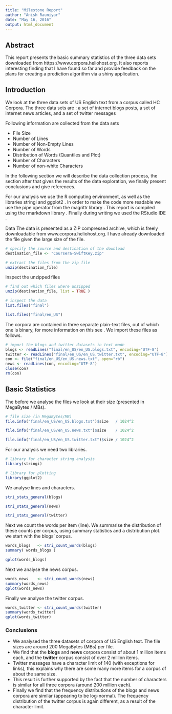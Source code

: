 ---
title: "Milestone Report"
author: "Anish Rauniyar"
date: "May 16, 2016"
output: html_document
---

## Abstract
This report presents the basic summary statistics of the three data sets downloaded from https://www.corpora.heliohost.org. It also reports interesting finding that I have found so far and provide feedback on the plans for creating a prediction algorithm via a shiny application.


## Introduction
We look at the three data sets of US English text from a corpus called HC Corpora. The three data sets are : a set of internet blogs posts, a set of internet news articles, and a set of twitter messages

Following information are collected from the data sets

* File Size
* Number of Lines
* Number of Non-Empty Lines
* Number of Words
* Distribution of Words (Quantiles and Plot)
* Number of Characters
* Number of non-white Characters

In the following section we will describe the data collection process, the section after that gives the results of the data exploration, we finally present conclusions and give references.

For our analysis we use the R computing environment, as well as the libraries stringi and ggplot2 . In order to make the code more readable we use the pipe operator from the magrittr library . This report is compiled using the rmarkdown library . Finally during writing we used the RStudio IDE .

Data
The data is presented as a ZIP compressed archive, which is freely downloadable from www.corpora.heliohost.org. I have already downloaded the file given the large size of the file. 
```{r}
# specify the source and destination of the download
destination_file <- "Coursera-SwiftKey.zip"

# extract the files from the zip file
unzip(destination_file)
```

Inspect the unzipped files
```{r}
# find out which files where unzipped
unzip(destination_file, list = TRUE )
```

```{r}
# inspect the data
list.files("final")
```

```{r}
list.files("final/en_US")
```

The corpora are contained in three separate plain-text files, out of which one is binary, for more information on this see . We import these files as follows.

```{r warning=FALSE}

# import the blogs and twitter datasets in text mode
blogs <- readLines("final/en_US/en_US.blogs.txt", encoding="UTF-8")
twitter <- readLines("final/en_US/en_US.twitter.txt", encoding="UTF-8")
con <- file("final/en_US/en_US.news.txt", open="rb")
news <- readLines(con, encoding="UTF-8")
close(con)
rm(con)
```

## Basic Statistics

The before we analyse the files we look at their size (presented in MegaBytes / MBs).

```{r}
# file size (in MegaBytes/MB)
file.info("final/en_US/en_US.blogs.txt")$size   / 1024^2

file.info("final/en_US/en_US.news.txt")$size    / 1024^2

file.info("final/en_US/en_US.twitter.txt")$size / 1024^2
```

For our analysis we need two libraries.

```{r}
# library for character string analysis
library(stringi)

# library for plotting
library(ggplot2)
```

We analyse lines and characters.
```{r}
stri_stats_general(blogs)

stri_stats_general(news)

stri_stats_general(twitter)
```

Next we count the words per item (line). We summarise the distribution of these counts per corpus, using summary statistics and a distribution plot. we start with the blogs' corpus.

```{r}
words_blogs   <- stri_count_words(blogs)
summary( words_blogs )

qplot(words_blogs)
```


Next we analyse the news corpus.

```{r}
words_news    <- stri_count_words(news)
summary(words_news)
qplot(words_news)
```

Finally we analyse the twitter corpus.
```{r}
words_twitter <- stri_count_words(twitter)
summary(words_twitter)
qplot(words_twitter)
```

### Conclusions
* We analysed the three datasets of corpora of US English text. The file sizes are around 200 MegaBytes (MBs) per file.
* We find that the __blogs__ and __news__ corpora consist of about 1 million items each, and the __twitter__ corpus consist of over 2 million items. 
* Twitter messages have a character limit of 140 (with exceptions for links), this explains why there are some many more items for a corpus of about the same size.
* This result is further supported by the fact that the number of characters is similar for all three corpora (around 200 million each). 
* Finally we find that the frequency distributions of the blogs and news corpora are similar (appearing to be log-normal). The frequency distribution of the twitter corpus is again different, as a result of the character limit.